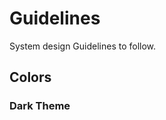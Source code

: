
<Meta title="Docs Overview/System Design" />

# Guidelines

System design Guidelines to follow.

## Colors

### Dark Theme

<ColorPalette>
    <ColorItem
        title="theme.color.primary"
        subtitle="Red"
        colors={{ red: lightColors.primary }}
    />
    <ColorItem
        title="theme.color.secondary"
        subtitle="Cyan"
        colors={{ cyan: lightColors.secondary }}
    />
    <ColorItem
        title="theme.color.tertiary"
        subtitle="Yellow"
        colors={{ yellow: lightColors.tertiary }}
    />
    <ColorItem
        title="theme.color.background"
        subtitle="Neutral"
        colors={{ neutral: lightColors.onBackground }}
    />
</ColorPalette>
